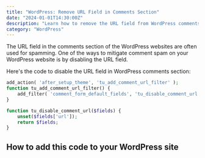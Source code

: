 ```yaml
---
title: "WordPress: Remove URL Field in Comments Section"
date: "2024-01-01T14:30:00Z"
description: "Learn how to remove the URL field from WordPress comments section to reduce comment spam. Simple code solution without plugins."
category: "WordPress"
---
```


The URL field in the comments section of the WordPress websites are often used for spamming. One of the ways to mitigate comment spam on your WordPress website is by disabling the URL field.

Here's the code to disable the URL field in WordPress comments section:

```php
add_action( 'after_setup_theme', 'tu_add_comment_url_filter' );
function tu_add_comment_url_filter() {
    add_filter( 'comment_form_default_fields', 'tu_disable_comment_url', 20 );
}

function tu_disable_comment_url($fields) {
    unset($fields['url']);
    return $fields;
}
```

## How to add this code to your WordPress site

<LinkCard 
  href="/blog/add-php-wordpress/"
  title="How to Add PHP Code to WordPress"
  isExternal={false}
/> 